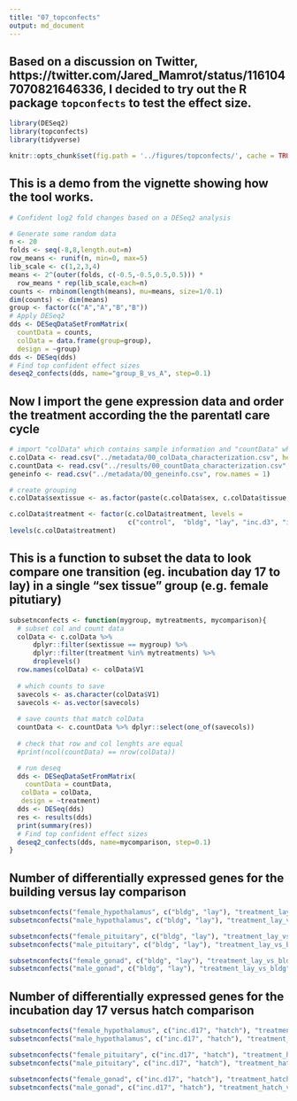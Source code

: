 ```yaml
---
title: "07_topconfects"
output: md_document
---
```


## Based on a discussion on Twitter, https://twitter.com/Jared_Mamrot/status/1161047070821646336, I decided to try out the R package `topconfects` to test the effect size. 

```r
library(DESeq2)
library(topconfects)
library(tidyverse)

knitr::opts_chunk$set(fig.path = '../figures/topconfects/', cache = TRUE, message = F, echo = T)
```

## This is a demo from the vignette showing how the tool works. 

```r
# Confident log2 fold changes based on a DESeq2 analysis

# Generate some random data
n <- 20
folds <- seq(-8,8,length.out=n)
row_means <- runif(n, min=0, max=5)
lib_scale <- c(1,2,3,4)
means <- 2^(outer(folds, c(-0.5,-0.5,0.5,0.5))) *
  row_means * rep(lib_scale,each=n)
counts <- rnbinom(length(means), mu=means, size=1/0.1)
dim(counts) <- dim(means)
group <- factor(c("A","A","B","B"))
# Apply DESeq2
dds <- DESeqDataSetFromMatrix(
  countData = counts,
  colData = data.frame(group=group),
  design = ~group)
dds <- DESeq(dds)
# Find top confident effect sizes
deseq2_confects(dds, name="group_B_vs_A", step=0.1)

```

## Now I import the gene expression data and order the treatment according the the parentatl care cycle

```r
# import "colData" which contains sample information and "countData" which contains read counts
c.colData <- read.csv("../metadata/00_colData_characterization.csv", header = T, row.names = 1)
c.countData <- read.csv("../results/00_countData_characterization.csv", header = T, row.names = 1)
geneinfo <- read.csv("../metadata/00_geneinfo.csv", row.names = 1)

# create grouping
c.colData$sextissue <- as.factor(paste(c.colData$sex, c.colData$tissue, sep = "_"))

c.colData$treatment <- factor(c.colData$treatment, levels = 
                              c("control",  "bldg", "lay", "inc.d3", "inc.d9", "inc.d17", "hatch", "n5", "n9"))
levels(c.colData$treatment)
```

## This is a function to subset the data to look compare one transition (eg. incubation day 17 to lay) in a single "sex tissue" group (e.g. female pitutiary)

```r
subsetnconfects <- function(mygroup, mytreatments, mycomparison){
  # subset col and count data
  colData <- c.colData %>%
      dplyr::filter(sextissue == mygroup) %>%
      dplyr::filter(treatment %in% mytreatments) %>%
      droplevels()
  row.names(colData) <- colData$V1
  
  # which counts to save
  savecols <- as.character(colData$V1) 
  savecols <- as.vector(savecols) 
  
  # save counts that match colData
  countData <- c.countData %>% dplyr::select(one_of(savecols)) 
  
  # check that row and col lenghts are equal
  #print(ncol(countData) == nrow(colData))

  # run deseq
  dds <- DESeqDataSetFromMatrix(
    countData = countData,
   colData = colData,
   design = ~treatment)
  dds <- DESeq(dds)
  res <- results(dds)
  print(summary(res))
  # Find top confident effect sizes
  deseq2_confects(dds, name=mycomparison, step=0.1)
}
```


## Number of differentially expressed genes for the building versus lay comparison

```r
subsetnconfects("female_hypothalamus", c("bldg", "lay"), "treatment_lay_vs_bldg") #1
subsetnconfects("male_hypothalamus", c("bldg", "lay"), "treatment_lay_vs_bldg") #0

subsetnconfects("female_pituitary", c("bldg", "lay"), "treatment_lay_vs_bldg") #455
subsetnconfects("male_pituitary", c("bldg", "lay"), "treatment_lay_vs_bldg") #0

subsetnconfects("female_gonad", c("bldg", "lay"), "treatment_lay_vs_bldg") #452
subsetnconfects("male_gonad", c("bldg", "lay"), "treatment_lay_vs_bldg") #26

```

## Number of differentially expressed genes for the incubation day 17 versus hatch comparison

```r
subsetnconfects("female_hypothalamus", c("inc.d17", "hatch"), "treatment_hatch_vs_inc.d17") #0
subsetnconfects("male_hypothalamus", c("inc.d17", "hatch"), "treatment_hatch_vs_inc.d17") #3

subsetnconfects("female_pituitary", c("inc.d17", "hatch"), "treatment_hatch_vs_inc.d17") #6
subsetnconfects("male_pituitary", c("inc.d17", "hatch"), "treatment_hatch_vs_inc.d17") #24

subsetnconfects("female_gonad", c("inc.d17", "hatch"), "treatment_hatch_vs_inc.d17") #3
subsetnconfects("male_gonad", c("inc.d17", "hatch"), "treatment_hatch_vs_inc.d17") #1

```


